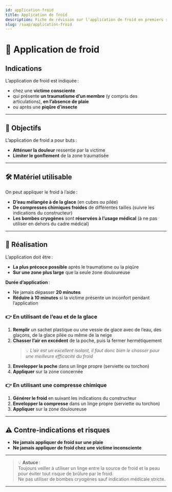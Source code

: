 ---
id: application-froid
title: Application de froid
description: Fiche de révision sur l'application de froid en premiers secours
slug: /suap/application-froid
---


# 🧊 Application de froid

## Indications

L’application de froid est indiquée :

- chez une **victime consciente**
- qui présente **un traumatisme d’un membre** (y compris des articulations), **en l’absence de plaie**
- ou après une **piqûre d’insecte**

---

## 🎯 Objectifs

L’application de froid a pour buts :

- **Atténuer la douleur** ressentie par la victime
- **Limiter le gonflement** de la zone traumatisée

---

## 🛠️ Matériel utilisable

On peut appliquer le froid à l’aide :

- **D’eau mélangée à de la glace** (en cubes ou pilée)
- **De compresses chimiques froides** de différentes tailles (suivre les indications du constructeur)
- **Les bombes cryogènes** sont **réservées à l’usage médical** (à ne pas utiliser en dehors du cadre médical)

---

## 📝 Réalisation

L’application doit être :

- **La plus précoce possible** après le traumatisme ou la piqûre
- **Sur une zone plus large** que la seule zone douloureuse

**Durée d’application** :  
- Ne jamais dépasser **20 minutes**
- **Réduire à 10 minutes** si la victime présente un inconfort pendant l’application

### 👉 En utilisant de l’eau et de la glace

1. **Remplir** un sachet plastique ou une vessie de glace avec de l’eau, des glaçons, de la glace pilée ou même de la neige
2. **Chasser l’air en excédent** de la poche, puis la fermer hermétiquement  
   > 💡 *L’air est un excellent isolant, il faut donc bien le chasser pour une meilleure efficacité du froid*
3. **Envelopper la poche** dans un linge propre (serviette ou torchon)
4. **Appliquer** sur la zone concernée

### 👉 En utilisant une compresse chimique

1. **Générer le froid** en suivant les indications du constructeur
2. **Envelopper la compresse** dans un linge propre (serviette ou torchon)
3. **Appliquer** sur la zone douloureuse

---

## ⚠️ Contre-indications et risques

- **Ne jamais appliquer de froid sur une plaie**
- **Ne jamais appliquer de froid chez une victime inconsciente**

---

> 💡 **Astuce** :  
> Toujours veiller à utiliser un linge entre la source de froid et la peau pour éviter tout risque de brûlure par le froid.  
> Ne pas utiliser de bombes cryogènes sauf indication médicale stricte.

---
